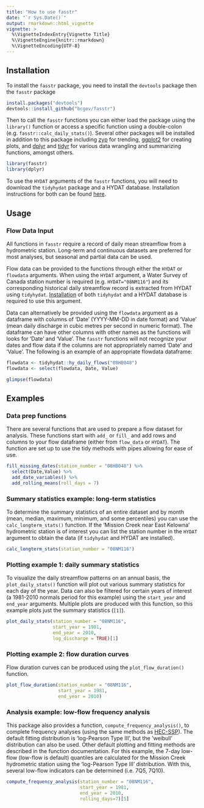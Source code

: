 ```yaml
---
title: "How to use fasstr"
date: "`r Sys.Date()`"
output: rmarkdown::html_vignette
vignette: >
  %\VignetteIndexEntry{Vignette Title}
  %\VignetteEngine{knitr::rmarkdown}
  %\VignetteEncoding{UTF-8}
---
```


## Installation

To install the `fasstr` package, you need to install the `devtools` package then the `fasstr` package
```r
install.packages("devtools")
devtools::install_github("bcgov/fasstr")
```
  
Then to call the `fasstr` functions you can either load the package using the `library()` function or access a specific function using a double-colon (e.g. `fasstr::calc_daily_stats()`). Several other packages will be installed in addition to this package including [zyp](https://cran.r-project.org/web/packages/zyp/index.html) for trending, [ggplot2](https://cran.r-project.org/web/packages/ggplot2/index.html) for creating plots, and [dplyr](https://cran.r-project.org/web/packages/dplyr/index.html) and [tidyr](https://cran.r-project.org/web/packages/tidyr/index.html) for various data wrangling and summarizing functions, amongst others.

```r
library(fasstr)
library(dplyr)
```


To use the `HYDAT` arguments of the `fasstr` functions, you will need to download the `tidyhydat` package and a HYDAT database. Installation instructions for both can be found [here](https://github.com/ropensci/tidyhydat).
  

## Usage


### Flow Data Input

All functions in `fasstr` require a record of daily mean streamflow from a hydrometric station. Long-term and continuous datasets are preferred for most analyses, but seasonal and partial data can be used.

Flow data can be provided to the functions through either the `HYDAT` or `flowdata` arguments. When using the `HYDAT` argument, a Water Survey of Canada station number is required (e.g. `HYDAT="08NM116"`) and its corresponding historical daily streamflow record is extracted from HYDAT using `tidyhydat`. [Installation](https://github.com/ropensci/tidyhydat) of both `tidyhydat` and a HYDAT database is required to use this argument.

Data can alternatively be provided using the `flowdata` argument as a dataframe with columns of 'Date' (YYYY-MM-DD in date format) and 'Value' (mean daily discharge in cubic metres per second in numeric format). The dataframe can have other columns with other names as the functions will looks for 'Date' and 'Value'. The `fasstr` functions will not recognize your dates and flow data if the columns are not appropriately named 'Date' and 'Value'. The following is an example of an appropriate flowdata dataframe:
```r
flowdata <- tidyhydat::hy_daily_flows("08HB048")
flowdata <- select(flowdata, Date, Value)
```

```r
glimpse(flowdata)
```

## Examples

### Data prep functions

There are several functions that are used to prepare a flow dataset for analysis.  These functions start with `add_` or `fill_` and add rows and columns to your flow dataframe (either from `flow_data` or `HYDAT`).  The function are set up to use the tidy methods with pipes allowing for ease of use.
```r
fill_missing_dates(station_number = "08HB048") %>% 
  select(Date,Value) %>% 
  add_date_variables() %>% 
  add_rolling_means(roll_days = 7)
```


### Summary statistics example: long-term statistics

To determine the summary statistics of an entire dataset and by month (mean, median, maximum, minimum, and some percentiles) you can use the `calc_longterm_stats()` function. If the 'Mission Creek near East Kelowna' hydrometric station is of interest you can list the station number in the `HYDAT` argument to obtain the data (if `tidyhydat` and HYDAT are installed). 

```r
calc_longterm_stats(station_number = "08NM116")
```

### Plotting example 1: daily summary statistics

To visualize the daily streamflow patterns on an annual basis, the `plot_daily_stats()` function will plot out various summary statistics for each day of the year. Data can also be filtered for certain years of interest (a 1981-2010 normals period for this example) using the `start_year` and `end_year` arguments. Multiple plots are produced with this function, so this example plots just the summary statistics (`[1]`).

```r
plot_daily_stats(station_number = "08NM116",
                 start_year = 1981,
                 end_year = 2010,
                 log_discharge = TRUE)[1]
```

### Plotting example 2: flow duration curves

Flow duration curves can be produced using the `plot_flow_duration()` function.

```r
plot_flow_duration(station_number = "08NM116",
                   start_year = 1981,
                   end_year = 2010)
```

### Analysis example: low-flow frequency analysis

This package also provides a function, `compute_frequency_analysis()`, to complete frequency analyses (using the same methods as [HEC-SSP](http://www.hec.usace.army.mil/software/hec-ssp/)). The default fitting distribution is 'log-Pearson Type III', but the 'weibull' distribution can also be used. Other default plotting and fitting methods are described in the function documentation. For this example, the 7-day low-flow (low-flow is default) quantiles are calculated for the Mission Creek hydrometric station using the 'log-Pearson Type III' distribution. With this, several low-flow indicators can be determined (i.e. 7Q5, 7Q10).

```r
compute_frequency_analysis(station_number = "08NM116",
                           start_year = 1981,
                           end_year = 2010,
                           rolling_days=7)[5]
```

